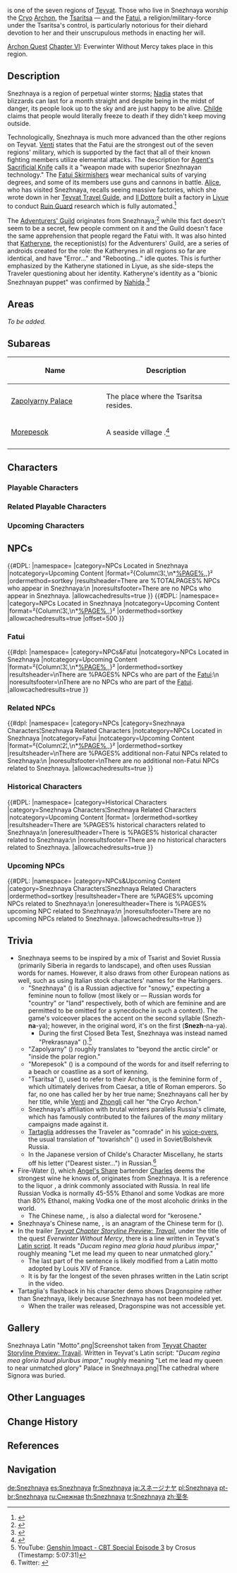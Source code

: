 {{RegionTabs}}
{{Upcoming}}
{{Region Infobox
|image              = Palace in Snezhnaya.png
|map                = Teyvat
|chapter            = Chapter VI
|element            = Cryo
|archon             = Tsaritsa
|festival           = [[Krsnik Noc]]
|controlling_entity = [[Fatui]]
|demonym            = Snezhnayan<ref>{{Ref/NPC|Vlad|c=during Lantern Rite}}</ref>
|adjectival         = Snezhnayan<ref name="Chasing Shadows">{{Ref/Quest|Chasing Shadows}}</ref>
|prefixal           = Snezhno-<ref name="Chasing Shadows" />
}}
{{Lang|'''Snezhnaya'''|ru=Снежная|ru_rm=Snezhnaya}} is one of the seven regions of [[Teyvat]]. Those who live in Snezhnaya worship the [[Cryo]] [[Archon]], the [[Tsaritsa]] &mdash; and the [[Fatui]], a religion/military-force under the Tsaritsa's control, is particularly notorious for their diehard devotion to her and their unscrupulous methods in enacting her will.

[[Archon Quest]] [[Chapter VI]]: Everwinter Without Mercy takes place in this region.

{{Quote|She is a god with no love left for her people, nor do they have any left for her. Her followers only hope to be on her side when the day of her rebellion against [[Celestia#Relationship to the Archons|the divine]] comes at last.|[[Dainsleif]]|Teyvat Chapter Storyline Preview: Travail<ref name="tcsp">YouTube: [https://youtu.be/TAlKhARUcoY Teyvat Chapter Storyline Preview: Travail]</ref>
}}

==Description==
Snezhnaya is a region of perpetual winter storms; [[Nadia]] states that blizzards can last for a month straight and despite being in the midst of danger, its people look up to the sky and are just happy to be alive. [[Tartaglia|Childe]] claims that people would literally freeze to death if they didn't keep moving outside.

Technologically, Snezhnaya is much more advanced than the other regions on Teyvat. [[Venti]] states that the Fatui are the strongest out of the seven regions' military, which is supported by the fact that all of their known fighting members utilize elemental attacks. The description for [[Agent's Sacrificial Knife]] calls it a "weapon made with superior Snezhnayan technology." The [[Fatui Skirmishers]] wear mechanical suits of varying degrees, and some of its members use guns and cannons in battle. [[Alice]], who has visited Snezhnaya, recalls seeing massive factories, which she wrote down in her [[Teyvat Travel Guide]], and [[Il Dottore]] built a factory in [[Liyue]] to conduct [[Ruin Guard]] research which is fully automated.<ref>{{Ref/Quest|Defender of Childhood Dreams}}</ref>

The [[Adventurers' Guild]] originates from Snezhnaya;<ref>{{Ref/NPC|Lan|quote=word came from the headquarters in Snezhnaya}}</ref> while this fact doesn't seem to be a secret, few people comment on it and the Guild doesn't face the same apprehension that people regard the Fatui with. It was also hinted that [[Katheryne]], the receptionist(s) for the Adventurers' Guild, are a series of androids created for the role: the Katherynes in all regions so far are identical, and have "Error..." and "Rebooting..." idle quotes. This is further emphasized by the Katheryne stationed in Liyue, as she side-steps the Traveler questioning about her identity. Katheryne's identity as a "bionic Snezhnayan puppet" was confirmed by [[Nahida]].<ref>{{Ref/Quest|Dawn (Quest)}}</ref>

==Areas==
''To be added.''

==Subareas==
{| class="article-table alternating-colors-table tdc1" style="width: 100%;"
! style="width: 200px;" | Name
! Description
|-
|[[Zapolyarny Palace]]
|The place where the Tsaritsa resides.
|-
|[[Morepesok]]
|A seaside village<!--, Tartaglia's presumed hometown-->.<ref>{{Ref/CS|Tartaglia|5}}</ref>
|-
<!--|[[Haeresys]]
|An underground arena of the Fatui.
|[[File:Haeresys Thumb.png|150px]]-->
|}

==Characters==
===Playable Characters===
{{Characters by Category Table|Playable Characters&Snezhnaya Characters|noregion=1}}

===Related Playable Characters===
{{Characters by Category Table|Playable Characters&Snezhnaya Related Characters}}

===Upcoming Characters===
{{Characters by Category Table|Upcoming Characters&Snezhnaya Characters|noregion=1}}

==NPCs==
{{#DPL:
|namespace=
|category=NPCs Located in Snezhnaya
|notcategory=Upcoming Content
|format=²{Column¦3¦,\n*[[%PAGE%]],,}²
|ordermethod=sortkey
|resultsheader=There are %TOTALPAGES% NPCs who appear in Snezhnaya:\n
|noresultsfooter=There are no NPCs who appear in Snezhnaya.
|allowcachedresults=true
}}<!--
-->{{#DPL:
|namespace=
|category=NPCs Located in Snezhnaya
|notcategory=Upcoming Content
|format=²{Column¦3¦,\n*[[%PAGE%]],,}²
|ordermethod=sortkey
|allowcachedresults=true
|offset=500
}}

===Fatui===
{{Main|Fatui}}
{{#dpl:
|namespace=
|category=NPCs&Fatui
|notcategory=NPCs Located in Snezhnaya
|notcategory=Upcoming Content
|format=²{Column¦3¦,\n*[[%PAGE%]],,}²
|ordermethod=sortkey
|resultsheader=\nThere are %PAGES% NPCs <!--both inside and outside of Snezhnaya--> who are part of the [[Fatui]]:\n
|noresultsfooter=\nThere are no NPCs who are part of the [[Fatui]].
|allowcachedresults=true
}}

===Related NPCs===
{{#dpl:
|namespace=
|category=NPCs
|category=Snezhnaya Characters¦Snezhnaya Related Characters
|notcategory=NPCs Located in Snezhnaya
|notcategory=Fatui
|notcategory=Upcoming Content
|format=²{Column¦2¦,\n*[[%PAGE%]],,}²
|ordermethod=sortkey
|resultsheader=\nThere are %PAGES% additional non-Fatui NPCs related to Snezhnaya:\n
|noresultsfooter=\nThere are no additional non-Fatui NPCs related to Snezhnaya.
|allowcachedresults=true
}}

===Historical Characters===
{{#DPL:
|namespace=
|category=Historical Characters
|category=Snezhnaya Characters¦Snezhnaya Related Characters
|notcategory=Upcoming Content
|format={{Column|2|,\n*[[%PAGE%]],,}}
|ordermethod=sortkey
|resultsheader=There are %PAGES% historical characters related to Snezhnaya:\n
|oneresultheader=There is %PAGES% historical character related to Snezhnaya:\n
|noresultsfooter=There are no historical characters related to Snezhnaya.
|allowcachedresults=true
}}

===Upcoming NPCs===
{{#DPL:
|namespace=
|category=NPCs&Upcoming Content
|category=Snezhnaya Characters¦Snezhnaya Related Characters
|ordermethod=sortkey
|resultsheader=There are %PAGES% upcoming NPCs related to Snezhnaya:\n
|oneresultheader=There is %PAGES% upcoming NPC related to Snezhnaya:\n
|noresultsfooter=There are no upcoming NPCs related to Snezhnaya.
|allowcachedresults=true
}}

==Trivia==
* Snezhnaya seems to be inspired by a mix of Tsarist and Soviet Russia (primarily Siberia in regards to landscape), and often uses Russian words for names. However, it also draws from other European nations as well, such as using Italian {{it|{{w|commedia dell'arte}}}} stock characters' names for the Harbingers.
** "Snezhnaya" ({{ru|Снежная|tl=Snowy}}) is a Russian adjective for "snowy," expecting a feminine noun to follow (most likely {{ru|Страна}} or {{ru|Земля}} &mdash; Russian words for "country" or "land" respectively, both of which are feminine and are permitted to be omitted for a synecdoche in such a context). The game's voiceover places the accent on the second syllable (Snezh-'''na'''-ya); however, in the original word, it's on the first ('''Snezh'''-na-ya).
*** During the first Closed Beta Test, Snezhnaya was instead named "Prekrasnaya" ({{ru|Прекрасная|tl=Beautiful}}).<ref>YouTube: [https://youtu.be/w_StUH0Uot0?t=18451 Genshin Impact - CBT Special Episode 3] by Crosus (Timestamp: 5:07:31)</ref>
** "Zapolyarny" ({{ru|Заполярный|tl=Polar}}) roughly translates to "beyond the arctic circle" or "inside the polar region."
** "Morepesok" ({{ru|Морепесок|tl=Sea-Sand}}) is a compound of the words for {{ru|море|tl=sea}} and {{ru|песок|tl=sand,}} itself referring to a beach or coastline as a sort of kenning.
** "Tsaritsa" ({{ru|Царица|tl=Empress}}), used to refer to their Archon, is the feminine form of {{w|Tsar}}, which ultimately derives from Caesar, a title of Roman emperors. So far, no one has called her by her true name; Snezhnayans call her by her title, while [[Venti]] and [[Zhongli]] call her "the Cryo Archon."
** Snezhnaya's affiliation with brutal winters parallels Russia's climate, which has famously contributed to the failures of the ''many'' military campaigns made against it.
** [[Tartaglia]] addresses the Traveler as "comrade" in his [[Tartaglia/Voice-Overs|voice-overs]], the usual translation of "tovarishch" ({{ru|товарищ}}) used in Soviet/Bolshevik Russia.
** In the Japanese version of Childe's Character Miscellany, he starts off his letter ("Dearest sister...") in Russian.<ref>Twitter: [https://twitter.com/Genshin_7/status/1327175428356800512 {{ja|キャラクター実戦紹介}}]</ref>
* Fire-Water ({{ru|огненная вода|tl=fiery water}}), which [[Angel's Share]] bartender [[Charles]] deems the strongest wine he knows of, originates from Snezhnaya. It is a reference to the liquor {{w|vodka}}, a drink commonly associated with Russia. In real life Russian Vodka is normally 45-55% Ethanol and some Vodkas are more than 80% Ethanol, making Vodka one of the most alcoholic drinks in the world.
** The Chinese name, {{zh|火水|Huǒ shuǐ|lit=Fire-Water}}, is also a dialectal word for "kerosene."
* Snezhnaya's Chinese name, {{zh|至冬|Zhìdōng}}, is an anagram of the Chinese term for {{w|winter solstice}} ({{zh|冬至|Dōngzhì}}).
* In the trailer ''[[Teyvat Chapter Storyline Preview: Travail]]'', under the title of the quest ''Everwinter Without Mercy'', there is a line written in Teyvat's [[Latin-Based Language|Latin script]]. It reads "''Ducam regina mea gloria haud pluribus impar''," roughly meaning "Let me lead my queen to near unmatched glory."
** The last part of the sentence is likely modified from {{w|nec pluribus impar}} a Latin motto adopted by Louis XIV of France.
** It is by far the longest of the seven phrases written in the Latin script in the video.
* Tartaglia's flashback in his character demo shows Dragonspine rather than Snezhnaya, likely because Snezhnaya has not been modeled yet.
** When the trailer was released, Dragonspine was not accessible yet.

==Gallery==
<gallery>
Snezhnaya Latin "Motto".png|Screenshot taken from [[Teyvat Chapter Storyline Preview: Travail]]. Written in Teyvat's Latin script: "''Ducam regina mea gloria haud pluribus impar''," roughly meaning "Let me lead my queen to near unmatched glory"
Palace in Snezhnaya.png|The cathedral where Signora was buried.
</gallery>

==Other Languages==
{{Other Languages
|en      = Snezhnaya
|en_lang = ru
|en_tl   = Snowy
|zhs     = 至冬国
|zhs_rm  = Zhìdōng-guó
|zht     = 至冬國
|zht_rm  = Zhìdōng-guó
|zh_tl   = Extreme Winter Country
|ja      = スネージナヤ
|ja_rm   = Suneejinaya
|ko      = 스네즈나야
|ko_rm   = Seunejeunaya
|es      = Snezhnaya
|fr      = Snezhnaya
|ru      = Снежная
|th      = Snezhnaya
|vi      = Snezhnaya
|de      = Snezhnaya
|id      = Snezhnaya
|pt      = Snezhnaya
|tr      = Snezhnaya
|it      = Snezhnaya
}}

==Change History==
{{Change History|introduced=1.0}}

==References==
{{Reflist|2}}

==Navigation==
{{Area Navbox|Other}}

[[de:Snezhnaya]]
[[es:Snezhnaya]]
[[fr:Snezhnaya]]
[[ja:スネージナヤ]]
[[pl:Snezhnaya]]
[[pt-br:Snezhnaya]]
[[ru:Снежная]]
[[th:Snezhnaya]]
[[tr:Snezhnaya]]
[[zh:至冬]]